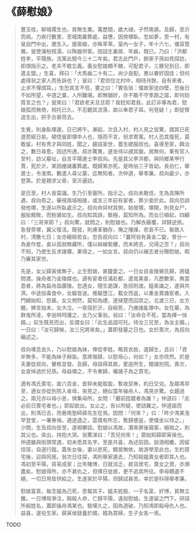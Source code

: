 # 《薛慰娘》

> 豐玉桂，聊城儒生也，貧無生業。萬歷間，歲大祲，孑然南遁。及歸，至沂而病。力疾行數里，至城南叢葬處，益憊，因傍塚臥。忽如夢，至一村，有叟自門中出，邀生入。屋兩楹，亦殊草草。室內一女子，年十六七，儀容慧雅。叟使瀹柏枝湯，以陶器供客。因詰生裏居、年齒，既已，乃曰：「洪都姓李，平陽族。流寓此間今三十二年矣。君志此門戶，餘家子孫如見探訪，即煩指示之。老夫不敢忘義。義女慰娘頗不醜，可配君子。三豚兒到日，即遣主盟。」生喜，拜曰：「犬馬齒二十有二，尚少良配。惠以眷好固佳；但何處得翁之家人而告訴也？」叟曰：「君但住北村中，相待月餘，自有來者，止求不憚煩耳。」生恐其言不信，要之曰：「實告翁：僕故家徒四壁，恐後日不如所望，中道之棄，人所難堪。即無姻好，亦不敢不守季路之諾，即何妨質言之也？」叟笑曰：「君欲老夫旦旦耶？我稔知君貧。此訂非專為君，慰娘孤而無倚，相托已久，不忍聽其流落，故以奉君子耳。何見疑！」即捉臂送生出，拱手合扉而去。
>
> 生覺，則身臥塚邊，日已將午。漸起，次且入村，村人見之皆驚，謂其已死道旁經日矣。頓悟叟即塚中人也，隱而不言，但求寄寓。村人恐其復死，莫敢留。村有秀才與同姓，聞之，趨詰家世，蓋生緦服叔也。喜導至家，餌治之，數日尋愈。因述所遇，叔亦驚異，遂坐待以覘其變。居無何，果有官人至村，訪父墓址，自言平陽進士李叔向。先是其父李洪都，與同鄉某甲行賈，死於沂，某因瘞諸叢葬處。既歸某亦死。是時翁三子皆幼。長伯仁，舉進士，令淮南。數遣人尋父墓，迄無知者。次仲道，舉孝廉。叔向最少，亦登第。於是親求父骨，至沂遍訪。
>
> 是日至，村人皆莫識。生乃引至墓所，指示之。叔向未敢信，生為具陳所遇，叔向奇之。審視兩墳相接，或言三年前有宦者，葬少妾於此。叔向恐誤發他塚，生遂以所臥處示之。叔向命舁材其側，始發塚。塚開，則見女尸，服妝黯敗，而粉黛如生。叔向知其誤，駭極，莫知所為。而女已頓起，四顧曰：「三哥來耶？」叔向驚，就問之，則慰娘也。乃解衣蔽覆，舁歸逆旅。急發旁塚，冀父復活。既發，則膚革猶存，撫之殭燥，悲哀不已。裝斂入村，清醮七日；女亦縗絰若女。忽告叔向曰：「曩阿翁有黃金二錠，曾分一為妾作奩。妾以孤弱無藏所，僅以絲線縶腰，而未將去，兄得之否？」叔向不知，乃使生反求諸壙，果得之，一如女言。叔向仍以線志者分贈慰娘。暇乃審其家世。
>
> 先是，女父薛寅侯無子，止生慰娘，甚鐘愛之。一日女自金陵舅氏歸，將媼問渡。操舟者乃金陵媒也。適有宦者任滿赴都，遣覓美妾，凡歷數家，無當意者，將為扁舟詣廣陵。忽遇女，隱生詭謀，急招附渡。媼素識之，遂與共濟。中途投毒食中，女嫗皆迷。推嫗墮江，載女而返，以重金賣諸宦者。入門嫡始知，怒甚。女又惘然，莫知為禮，遂撻楚而囚禁之。北渡三日，女方醒。婢言始末，女大泣。一夜宿於沂，自經死，乃瘞諸亂塚中。女在墓，為群鬼所凌，李翁時呵護之，女乃父事翁。翁曰：「汝命合不死，當為擇一快婿。」前生既見而出，反謂女曰：「此生品誼可托。待汝三兄至，為汝主婚。」一日曰：「汝可歸候，汝三兄將來矣。」蓋即發墓之日也。女於喪次，為叔向緬述之。
>
> 叔向嘆息良久，乃以慰娘為妹，俾從李姓。略買衣妝，遣歸生，且曰：「資斧無多，不能為妹子辦妝。意將偕歸，以慰母心，何如？」女亦欣然。於是夫妻從叔向，輦柩並發。及歸，母詰得其故，愛逾所生，館諸別院。喪次，女哀悼過於兒孫。母益憐之，不令東歸，囑諸子為之買宅。
>
> 適有馮氏賣宅，直六百金，倉猝未能取盈，暫收契券，約日交兌。及期馮早至，適女亦從別院入省母，突見之，絕似當年操舟人，馮見亦驚。女趨過之。兩兄亦以母小恙，俱集母所。女問：「廳前跮踱者為誰？」仲道曰：「此必前日賣宅者也。」即起欲出。女止之，告以所疑，使詰難之。仲道諾而出，則馮已去，而巷南塾師薛先生在焉。因問：「何來？」曰：「昨夕馮某浼早登堂，一署券保。適途遇之，雲偶有所忘，暫歸便返，使僕坐以待之。」少間，生及叔向皆至，遂相攀談。慰娘以馮故，潛來屏後窺客，細視之，則其父也。突出，持抱大哭。翁驚涕曰：「吾兒何來！」眾始知薛即寅侯也。仲道雖與街頭常遇，初未悉其名字。至是共喜，為述前因，設酒相慶。因留信宿，自道行蹤。蓋失女後，妻以悲死，鰥居無依，故游學至此也。生約買宅後，迎與同居。翁次日往探，馮則舉家遁去，乃知殺媼賣女者即其人也。馮初至平陽，貿易成家；比年賭博，日就消乏，故貨居宅，賣女之資，亦瀕盡矣。慰娘得所，亦不甚仇之，但擇日徙居，更不追其所往。李母饋遺不絕，一切日用皆供給之。生遂家於平陽，但歸試甚苦。幸於是科得舉孝廉。
>
> 慰娘富貴，每念媼為己死，思報其子。媼夫姓殷，一子名富，好博，貧無立錐。一日博局爭注，毆殺人命，亡歸平陽，遠投慰娘。生遂留之門下。研詰所殺姓名，蓋即操舟馮某也。駭嘆久之，因為道破，乃知馮即殺母仇人也。益喜，遂役生家。薛寅侯就養於婿，婿為買婦，生子女各一焉。

TODO
